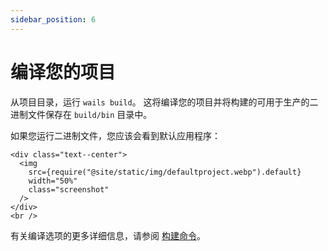 ```yaml
---
sidebar_position: 6
---
```


# 编译您的项目

从项目目录，运行 `wails build`。 这将编译您的项目并将构建的可用于生产的二进制文件保存在 `build/bin` 目录中。

如果您运行二进制文件，您应该会看到默认应用程序：

```mdx-code-block
<div class="text--center">
  <img
    src={require("@site/static/img/defaultproject.webp").default}
    width="50%"
    class="screenshot"
  />
</div>
<br />
```

有关编译选项的更多详细信息，请参阅 [构建命令](../reference/cli#构建)。
